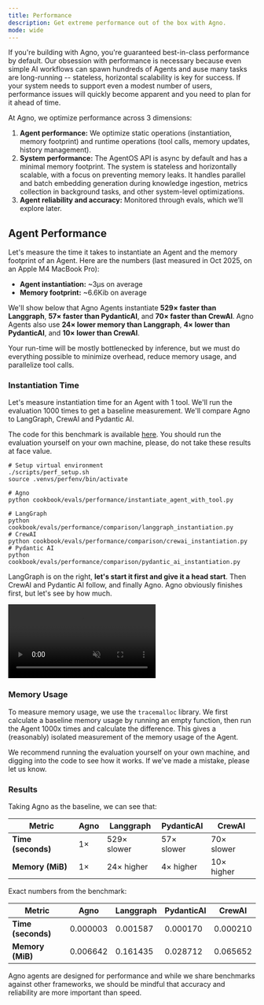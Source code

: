 ```yaml
---
title: Performance
description: Get extreme performance out of the box with Agno.
mode: wide
---
```


If you're building with Agno, you're guaranteed best-in-class performance by default. Our obsession with performance is necessary because even simple AI workflows can spawn hundreds of Agents and ause many tasks are long-running -- stateless, horizontal scalability is key for success. If your system needs to support even a modest number of users, performance issues will quickly become apparent and you need to plan for it ahead of time.

At Agno, we optimize performance across 3 dimensions:

1. **Agent performance:** We optimize static operations (instantiation, memory footprint) and runtime operations (tool calls, memory updates, history management).
2. **System performance:** The AgentOS API is async by default and has a minimal memory footprint. The system is stateless and horizontally scalable, with a focus on preventing memory leaks. It handles parallel and batch embedding generation during knowledge ingestion, metrics collection in background tasks, and other system-level optimizations.
3. **Agent reliability and accuracy:** Monitored through evals, which we’ll explore later.

## Agent Performance

Let's measure the time it takes to instantiate an Agent and the memory footprint of an Agent. Here are the numbers (last measured in Oct 2025, on an Apple M4 MacBook Pro):

- **Agent instantiation:** ~3μs on average
- **Memory footprint:** ~6.6Kib on average

We'll show below that Agno Agents instantiate **529× faster than Langgraph**, **57× faster than PydanticAI**, and **70× faster than CrewAI**. Agno Agents also use **24× lower memory than Langgraph**, **4× lower than PydanticAI**, and **10× lower than CrewAI**.

<Note>

Your run-time will be mostly bottlenecked by inference, but we must do everything possible to minimize overhead, reduce memory usage, and parallelize tool calls.

</Note>

### Instantiation Time

Let's measure instantiation time for an Agent with 1 tool. We'll run the evaluation 1000 times to get a baseline measurement. We'll compare Agno to LangGraph, CrewAI and Pydantic AI.

<Note>

The code for this benchmark is available [here](https://github.com/agno-agi/agno/tree/main/cookbook/evals/performance). You should run the evaluation yourself on your own machine, please, do not take these results at face value.

</Note>

```shell
# Setup virtual environment
./scripts/perf_setup.sh
source .venvs/perfenv/bin/activate

# Agno
python cookbook/evals/performance/instantiate_agent_with_tool.py

# LangGraph
python cookbook/evals/performance/comparison/langgraph_instantiation.py
# CrewAI
python cookbook/evals/performance/comparison/crewai_instantiation.py
# Pydantic AI
python cookbook/evals/performance/comparison/pydantic_ai_instantiation.py
```

LangGraph is on the right, **let's start it first and give it a head start**. Then CrewAI and Pydantic AI follow, and finally Agno. Agno obviously finishes first, but let's see by how much.

<Frame>
  <video
    autoPlay
    muted
    loop
    playsInline
    style={{ borderRadius: "0.5rem", width: "100%", height: "auto" }}
  >
    <source src="/videos/performance_benchmark.mp4" type="video/mp4" />
  </video>
</Frame>

### Memory Usage

To measure memory usage, we use the `tracemalloc` library. We first calculate a baseline memory usage by running an empty function, then run the Agent 1000x times and calculate the difference. This gives a (reasonably) isolated measurement of the memory usage of the Agent.

We recommend running the evaluation yourself on your own machine, and digging into the code to see how it works. If we've made a mistake, please let us know.

### Results

Taking Agno as the baseline, we can see that:

| Metric             | Agno | Langgraph   | PydanticAI | CrewAI     |
| ------------------ | ---- | ----------- | ---------- | ---------- |
| **Time (seconds)** | 1×   | 529× slower | 57× slower | 70× slower |
| **Memory (MiB)**   | 1×   | 24× higher  | 4× higher  | 10× higher |

Exact numbers from the benchmark:

| Metric             | Agno     | Langgraph | PydanticAI | CrewAI   |
| ------------------ | -------- | --------- | ---------- | -------- |
| **Time (seconds)** | 0.000003 | 0.001587  | 0.000170   | 0.000210 |
| **Memory (MiB)**   | 0.006642 | 0.161435  | 0.028712   | 0.065652 |

<Note>

Agno agents are designed for performance and while we share benchmarks against other frameworks, we should be mindful that accuracy and reliability are more important than speed.

</Note>
